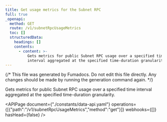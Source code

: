 ```yaml
---
title: Get usage metrics for the Subnet RPC
full: true
_openapi:
  method: GET
  route: /v1/subnetRpcUsageMetrics
  toc: []
  structuredData:
    headings: []
    contents:
      - content: >-
          Gets metrics for public Subnet RPC usage over a specified time
          interval aggregated at the specified time-duration granularity.
---
```


{/* This file was generated by Fumadocs. Do not edit this file directly. Any changes should be made by running the generation command again. */}

Gets metrics for public Subnet RPC usage over a specified time interval aggregated at the specified time-duration granularity.

<APIPage document={"./constants/data-api.yaml"} operations={[{"path":"/v1/subnetRpcUsageMetrics","method":"get"}]} webhooks={[]} hasHead={false} />